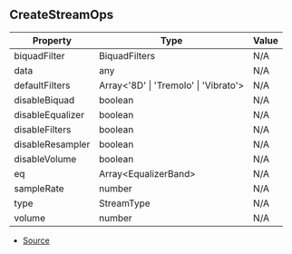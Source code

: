 ## CreateStreamOps

| Property | Type | Value |
| ----------- | ----------- | ----------- |
| biquadFilter | BiquadFilters | N/A |
| data | any | N/A |
| defaultFilters | Array\<'8D' \| 'Tremolo' \| 'Vibrato'> | N/A |
| disableBiquad | boolean | N/A |
| disableEqualizer | boolean | N/A |
| disableFilters | boolean | N/A |
| disableResampler | boolean | N/A |
| disableVolume | boolean | N/A |
| eq | Array\<EqualizerBand> | N/A |
| sampleRate | number | N/A |
| type | StreamType | N/A |
| volume | number | N/A |


- [Source](https://github.com/Androz2091/discord-player/blob/72b264e/packages/discord-player/src/VoiceInterface/StreamDispatcher.ts#L38)